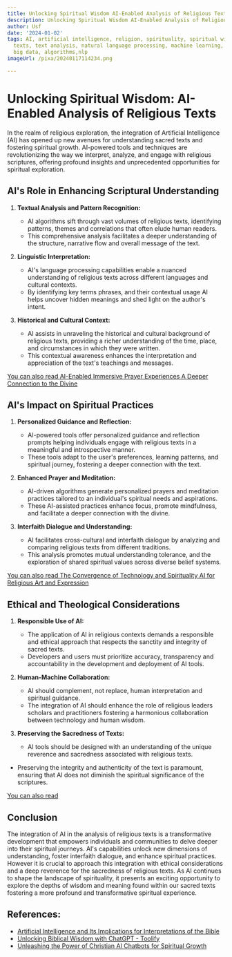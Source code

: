```yaml
---
title: Unlocking Spiritual Wisdom AI-Enabled Analysis of Religious Texts
description: Unlocking Spiritual Wisdom AI-Enabled Analysis of Religious Texts
author: Usf
date: '2024-01-02'
tags: AI, artificial intelligence, religion, spirituality, spiritual wisdom, religious
  texts, text analysis, natural language processing, machine learning, data analysis,
  big data, algorithms,nlp
imageUrl: /pixa/20240117114234.png

---
```

# Unlocking  Spiritual Wisdom: AI-Enabled Analysis of Religious Texts

In the realm of religious exploration, the integration of Artificial Intelligence  (AI) has opened up new avenues  for understanding sacred texts  and fostering spiritual growth. AI-powered tools and techniques are  revolutionizing  the way we  interpret, analyze, and  engage with religious scriptures, offering profound insights and unprecedented opportunities for spiritual exploration.

## AI's Role in Enhancing Scriptural Understanding

1. **Textual Analysis and Pattern Recognition:**
   -  AI algorithms sift through vast volumes of  religious texts, identifying patterns, themes and correlations  that often elude human readers.
   - This comprehensive analysis facilitates a deeper understanding of the structure, narrative flow  and overall message of the text.

2. **Linguistic Interpretation:**
   - AI's language  processing capabilities enable a  nuanced understanding of religious texts across different languages and cultural contexts.
   - By identifying key terms phrases, and their contextual usage AI  helps  uncover hidden meanings and shed light on the author's intent.

3. **Historical and Cultural Context:**
   - AI assists in unraveling the historical and cultural background of religious texts, providing  a richer  understanding  of the time, place, and circumstances in which they were written.
   - This contextual awareness enhances the interpretation and appreciation  of the text's teachings and messages.

[You can also read AI-Enabled Immersive Prayer Experiences A Deeper Connection to the Divine](AI-Enabled%20Immersive%20Prayer%20Experiences%20A%20Deeper%20Connection%20to%20the%20Divine)


## AI's Impact on Spiritual Practices

1. **Personalized Guidance and Reflection:**
   - AI-powered tools offer personalized guidance and reflection prompts helping  individuals engage with religious texts in a meaningful and introspective manner.
   - These tools adapt to the user's preferences, learning patterns, and spiritual journey, fostering  a deeper connection with the text.

2. **Enhanced Prayer and Meditation:**
   - AI-driven algorithms generate personalized prayers and meditation  practices tailored  to an individual's spiritual needs and  aspirations.
   - These AI-assisted practices enhance  focus, promote mindfulness, and facilitate a deeper connection with the divine.

3. **Interfaith Dialogue and  Understanding:**
   - AI facilitates cross-cultural and interfaith dialogue by analyzing and comparing religious texts from different traditions.
    - This analysis  promotes mutual understanding tolerance,  and the exploration of shared spiritual values across diverse belief systems.

[You can also read The Convergence of Technology and Spirituality AI for Religious Art and Expression](The%20Convergence%20of%20Technology%20and%20Spirituality%20AI%20for%20Religious%20Art%20and%20Expression)


## Ethical and Theological Considerations

1. **Responsible Use  of  AI:**
   - The application  of AI in religious contexts  demands a responsible and ethical approach that  respects the sanctity and  integrity of sacred texts.
   - Developers and users  must prioritize accuracy, transparency and accountability in  the development and deployment of AI tools.

2. **Human-Machine Collaboration:**
   - AI should complement, not replace,  human  interpretation  and spiritual guidance.
   - The integration of AI  should enhance the role of religious leaders scholars and practitioners fostering  a harmonious collaboration between technology and human wisdom.

3.  **Preserving the Sacredness of Texts:**
    - AI tools should be designed with an understanding of the unique reverence and  sacredness associated with religious texts.
   - Preserving the integrity  and authenticity of  the text is paramount, ensuring that AI does not diminish the  spiritual significance of the scriptures.

[You can  also read ]()


## Conclusion

The  integration of AI in the analysis of religious texts is a transformative  development that  empowers  individuals  and communities  to delve deeper  into their spiritual journeys.  AI's capabilities unlock new dimensions of understanding, foster interfaith dialogue, and enhance spiritual practices. However  it is crucial to approach this integration with ethical considerations and a deep reverence for the sacredness of religious texts. As AI  continues to shape the landscape of spirituality, it presents an exciting opportunity to explore the depths  of wisdom and meaning found within our sacred texts fostering a more profound and transformative spiritual experience.

## References:
- [Artificial Intelligence and Its Implications for Interpretations of the Bible](https://aiforsocialgood.ca/blog/artificial-intelligence-and-its-implications-for-interpretations-of-the-bible-analyzing-the-intersection-of-ai-technology-and-biblical-exegesis)
- [Unlocking Biblical Wisdom with ChatGPT - Toolify](https://www.toolify.ai/gpts/unlocking-biblical-wisdom-with-chatgpt-124520)
- [Unleashing the Power of Christian AI Chatbots for Spiritual Growth](https://medium.com/@hchuks2021/unleashing-the-power-of-christian-ai-chatbots-for-spiritual-growth-9c532da962c1)
